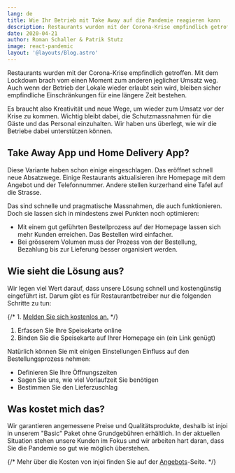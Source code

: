 ```yaml
---
lang: de
title: Wie Ihr Betrieb mit Take Away auf die Pandemie reagieren kann
description: Restaurants wurden mit der Corona-Krise empfindlich getroffen. Mit dem Lockdown brach vom einen Moment zum anderen jeglicher Umsatz weg. injoi hilft mit Take Away und oder Delivery die Gäste trotzdem zu bedienen.
date: 2020-04-21
author: Roman Schaller & Patrik Stutz
image: react-pandemic
layout: '@layouts/Blog.astro'
---
```


Restaurants wurden mit der Corona-Krise empfindlich getroffen. Mit dem Lockdown brach vom einen Moment zum anderen jeglicher Umsatz weg. Auch wenn der Betrieb der Lokale wieder erlaubt sein wird, bleiben sicher empfindliche Einschränkungen für eine längere Zeit bestehen.

Es braucht also Kreativität und neue Wege, um wieder zum Umsatz vor der Krise zu kommen. Wichtig bleibt dabei, die Schutzmassnahmen für die Gäste und das Personal einzuhalten. Wir haben uns überlegt, wie wir die Betriebe dabei unterstützen können.

## Take Away App und Home Delivery App?

Diese Variante haben schon einige eingeschlagen. Das eröffnet schnell neue Absatzwege. Einige Restaurants aktualisieren ihre Homepage mit dem Angebot und der Telefonnummer. Andere stellen kurzerhand eine Tafel auf die Strasse.

Das sind schnelle und pragmatische Massnahmen, die auch funktionieren. Doch sie lassen sich in mindestens zwei Punkten noch optimieren:

- Mit einem gut geführten Bestellprozess auf der Homepage lassen sich mehr Kunden erreichen. Das Bestellen wird einfacher.
- Bei grösserem Volumen muss der Prozess von der Bestellung, Bezahlung bis zur Lieferung besser organisiert werden.

## Wie sieht die Lösung aus?

Wir legen viel Wert darauf, dass unsere Lösung schnell und kostengünstig eingeführt ist. Darum gibt es für Restaurantbetreiber nur die folgenden Schritte zu tun:

{/* 1. [Melden Sie sich kostenlos an.](/de/preise/) */}
1. Erfassen Sie Ihre Speisekarte online
2. Binden Sie die Speisekarte auf Ihrer Homepage ein (ein Link genügt)

Natürlich können Sie mit einigen Einstellungen Einfluss auf den Bestellungsprozess nehmen:

- Definieren Sie Ihre Öffnungszeiten
- Sagen Sie uns, wie viel Vorlaufzeit Sie benötigen
- Bestimmen Sie den Lieferzuschlag

## Was kostet mich das?

Wir garantieren angemessene Preise und Qualitätsprodukte, deshalb ist injoi in unserem "Basic" Paket ohne Grundgebühren erhältlich. In der aktuellen Situation stehen unsere Kunden im Fokus und wir arbeiten hart daran, dass Sie die Pandemie so gut wie möglich überstehen.

{/* Mehr über die Kosten von injoi finden Sie auf der [Angebots](/de/preise/)-Seite. */}
